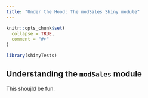 ```yaml
---
title: "Under the Hood: The modSales Shiny module"
---
```


```r
knitr::opts_chunk$set(
  collapse = TRUE,
  comment = "#>"
)
```

```r
library(shinyTests)
```

## Understanding the `modSales` module

This shoujld be fun.
